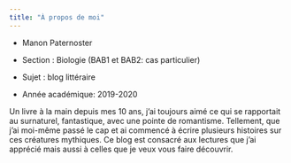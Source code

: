 ```yaml
---
title: "À propos de moi"
---
```


+ Manon Paternoster 

+ Section : Biologie (BAB1 et BAB2: cas particulier)

+ Sujet : blog littéraire

+ Année académique: 2019-2020

Un livre à la main depuis mes 10 ans, j’ai toujours aimé ce qui se rapportait au surnaturel, fantastique, avec une pointe de romantisme. Tellement, que j’ai moi-même passé le cap et ai commencé à écrire plusieurs histoires sur ces créatures mythiques. Ce blog est consacré aux lectures que j’ai apprécié mais aussi à celles que je veux vous faire découvrir.
